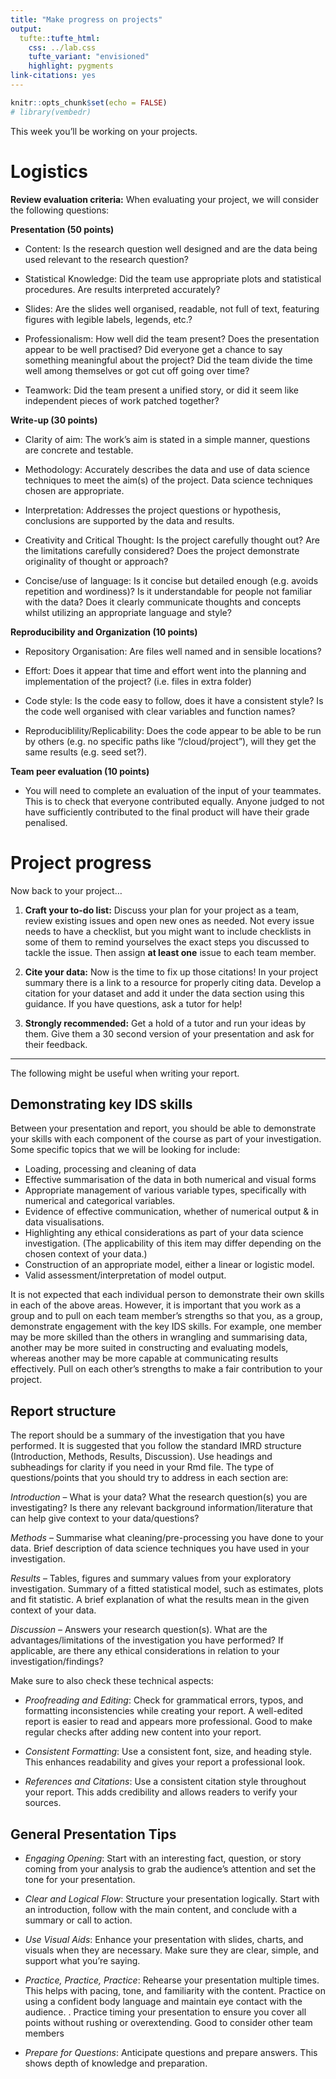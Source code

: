 ```yaml
---
title: "Make progress on projects"
output: 
  tufte::tufte_html:
    css: ../lab.css
    tufte_variant: "envisioned"
    highlight: pygments
link-citations: yes
---
```


```r
knitr::opts_chunk$set(echo = FALSE)
# library(vembedr)
```

This week you'll be working on your projects.

# Logistics

**Review evaluation criteria:** When evaluating your project, we will consider the following questions:

**Presentation (50 points)**

- Content: Is the research question well designed and are the data being used relevant to the research question?

- Statistical Knowledge: Did the team use appropriate plots and statistical procedures. Are results interpreted accurately?

- Slides: Are the slides well organised, readable, not full of text, featuring figures with legible labels, legends, etc.?

- Professionalism: How well did the team present? Does the presentation appear to be well practised? Did everyone get a chance to say something meaningful about the project? Did the team divide the time well among themselves or got cut off going over time?

- Teamwork: Did the team present a unified story, or did it seem like independent pieces of work patched together?

**Write-up (30 points)**

- Clarity of aim: The work’s aim is stated in a simple manner, questions are concrete and testable.

- Methodology: Accurately describes the data and use of data science techniques to meet the aim(s) of the project. Data science techniques chosen are appropriate. 

- Interpretation: Addresses the project questions or hypothesis, conclusions are supported by the data and results.

- Creativity and Critical Thought: Is the project carefully thought out? Are the limitations carefully considered? Does the project demonstrate originality of thought or approach?

- Concise/use of language: Is it concise but detailed enough (e.g. avoids repetition and wordiness)? Is it understandable for people not familiar with the data? Does it clearly communicate thoughts and concepts whilst utilizing an appropriate language and style?

**Reproducibility and Organization (10 points)**

- Repository Organisation: Are files well named and in sensible locations?

- Effort: Does it appear that time and effort went into the planning and implementation of the project? (i.e. files in extra folder)

- Code style: Is the code easy to follow, does it have a consistent style? Is the code well organised with clear variables and function names?

- Reproduciblility/Replicability: Does the code appear to be able to be run by others (e.g. no specific paths like "/cloud/project"), will they get the same results (e.g. seed set?).

**Team peer evaluation (10 points)**

- You will need to complete an evaluation of the input of your teammates. This is to check that everyone contributed equally. Anyone judged to not have sufficiently contributed to the final product will have their grade penalised. 

# Project progress

Now back to your project...

1. **Craft your to-do list:** Discuss your plan for your project as a team, review existing issues and open new ones as needed. Not every issue needs to have a checklist, but you might want to include checklists in some of them to remind yourselves the exact steps you discussed to tackle the issue. Then assign **at least one** issue to each team member. 

2. **Cite your data:** Now is the time to fix up those citations! In your project summary there is a link to a resource for properly citing data. Develop a citation for your dataset and add it under the data section using this guidance. If you have questions, ask a tutor for help!

3. **Strongly recommended:** Get a hold of a tutor and run your ideas by them. Give them a 30 second version of your presentation and ask for their feedback.

----------------

The following might be useful when writing your report.

## Demonstrating key IDS skills

Between your presentation and report, you should be able to demonstrate your skills with each component of the course as part of your investigation. Some specific topics that we will be looking for include:

- Loading, processing and cleaning of data
- Effective summarisation of the data in both numerical and visual forms
- Appropriate management of various variable types, specifically with numerical and categorical variables.
- Evidence of effective communication, whether of numerical output & in data visualisations.
- Highlighting any ethical considerations as part of your data science investigation. (The applicability of this item may differ depending on the chosen context of your data.)
- Construction of an appropriate model, either a linear or logistic model.
- Valid assessment/interpretation of model output.

It is not expected that each individual person to demonstrate their own skills in each of the above areas. However, it is important that you work as a group and to pull on each team member’s strengths so that you, as a group, demonstrate engagement with the key IDS skills. For example, one member may be more skilled than the others in wrangling and summarising data, another may be more suited in constructing and evaluating models, whereas another may be more capable at communicating results effectively. Pull on each other’s strengths to make a fair contribution to your project.

## Report structure

The report should be a summary of the investigation that you have performed. It is suggested that you follow the standard IMRD structure (Introduction, Methods, Results, Discussion). Use headings and subheadings for clarity if you need in your Rmd file. The type of questions/points that you should try to address in each section are:

*Introduction* – What is your data? What the research question(s) you are investigating? Is there any relevant background information/literature that can help give context to your data/questions?

*Methods* – Summarise what cleaning/pre-processing you have done to your data. Brief description of data science techniques you have used in your investigation.

*Results* – Tables, figures and summary values from your exploratory investigation. Summary of a fitted statistical model, such as estimates, plots and fit statistic. A brief explanation of what the results mean in the given context of your data.

*Discussion* – Answers your research question(s). What are the advantages/limitations of the investigation you have performed? If applicable, are there any ethical considerations in relation to your investigation/findings?

Make sure to also check these technical aspects:

- *Proofreading and Editing*: Check for grammatical errors, typos, and formatting inconsistencies while creating your report. A well-edited report is easier to read and appears more professional. Good to make regular checks after adding new content into your report.

- *Consistent Formatting*: Use a consistent font, size, and heading style. This enhances readability and gives your report a professional look.

- *References and Citations*: Use a consistent citation style throughout your report. This adds credibility and allows readers to verify your sources.


## General Presentation Tips

- *Engaging Opening*: Start with an interesting fact, question, or story coming from your analysis to grab the audience’s attention and set the tone for your presentation.

- *Clear and Logical Flow*: Structure your presentation logically. Start with an introduction, follow with the main content, and conclude with a summary or call to action.

- *Use Visual Aids*: Enhance your presentation with slides, charts, and visuals when they are necessary. Make sure they are clear, simple, and support what you’re saying.

- *Practice, Practice, Practice*: Rehearse your presentation multiple times. This helps with pacing, tone, and familiarity with the content. Practice on using a confident body language and maintain eye contact with the audience. . Practice timing your presentation to ensure you cover all points without rushing or overextending. Good to consider other team members

- *Prepare for Questions*: Anticipate questions and prepare answers. This shows depth of knowledge and preparation.